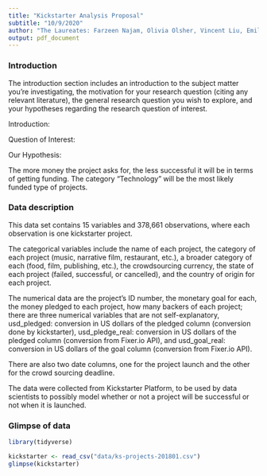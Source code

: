```yaml
---
title: "Kickstarter Analysis Proposal"
subtitle: "10/9/2020"
author: "The Laureates: Farzeen Najam, Olivia Olsher, Vincent Liu, Emile Therrien"
output: pdf_document
---
```


### Introduction
The introduction section includes an introduction to the subject matter you’re investigating, the motivation for your research question (citing any relevant literature), the general research question you wish to explore, and your hypotheses regarding the research question of interest.

Introduction:

Question of Interest:

Our Hypothesis:

The more money the project asks for, the less successful it will be in terms of 
getting funding. 
The category “Technology” will be the most likely funded type of projects.

### Data description
This data set contains 15 variables and 378,661 observations, where each
observation is one kickstarter project.

The categorical variables include the name of each project, the category of each
project (music, narrative film, restaurant, etc.), a broader category of each
(food, film, publishing, etc.), the crowdsourcing currency, the state of each
project (failed, successful, or cancelled), and the country of origin for each 
project.

The numerical data are the project’s ID number, the monetary goal for each, the
money pledged to each project, how many backers of each project; there are three
numerical variables that are not self-explanatory, usd_pledged: conversion in US
dollars of the pledged column (conversion done by kickstarter), usd_pledge_real:
conversion in US dollars of the pledged column (conversion from Fixer.io API),
and usd_goal_real: conversion in US dollars of the goal column (conversion from
Fixer.io API).

There are also two date columns, one for the project launch and the other for
the crowd sourcing deadline.

The data were collected from Kickstarter Platform, to be used by data scientists
to possibly model whether or not a project will be successful or not when it is
launched.


### Glimpse of data

```r
library(tidyverse)

kickstarter <- read_csv("data/ks-projects-201801.csv")
glimpse(kickstarter)

```

